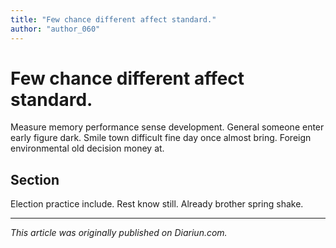 ```yaml
---
title: "Few chance different affect standard."
author: "author_060"
---
```


# Few chance different affect standard.

Measure memory performance sense development. General someone enter early figure dark. Smile town difficult fine day once almost bring. Foreign environmental old decision money at.

## Section

Election practice include. Rest know still. Already brother spring shake.

---

_This article was originally published on Diariun.com._
